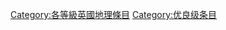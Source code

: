 {{emptycat}}
{{Articles by Quality|topic=英國地理|project=英國地理|format=toc}}

[[Category:各等級英國地理條目|Category:各等級英國地理條目]]
[[Category:优良级条目|Category:优良级条目]]